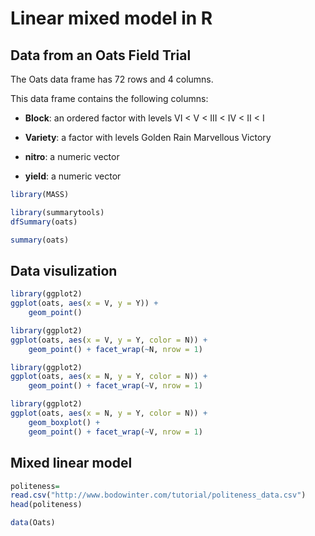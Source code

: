 # Linear mixed model in R


## Data from an Oats Field Trial

The Oats data frame has 72 rows and 4 columns.

This data frame contains the following columns:

* __Block__: an ordered factor with levels VI < V < III < IV < II < I

* __Variety__: a factor with levels Golden Rain Marvellous Victory

* __nitro__: a numeric vector

* __yield__: a numeric vector


```r
library(MASS)

library(summarytools)
dfSummary(oats)
```

```r
summary(oats)
```


## Data visulization

```r
library(ggplot2)
ggplot(oats, aes(x = V, y = Y)) + 
    geom_point()
```


```r
library(ggplot2)
ggplot(oats, aes(x = V, y = Y, color = N)) + 
    geom_point() + facet_wrap(~N, nrow = 1)
```

```r
library(ggplot2)
ggplot(oats, aes(x = N, y = Y, color = N)) + 
    geom_point() + facet_wrap(~V, nrow = 1)
```


```r
library(ggplot2)
ggplot(oats, aes(x = N, y = Y, color = N)) + 
    geom_boxplot() + 
    geom_point() + facet_wrap(~V, nrow = 1)
```


## Mixed linear model

```r
politeness=
read.csv("http://www.bodowinter.com/tutorial/politeness_data.csv")
head(politeness)

```


```r
data(Oats)
```

